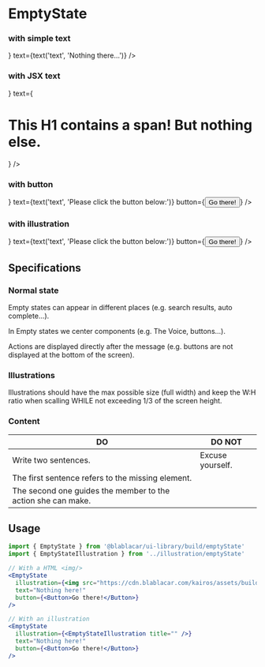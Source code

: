 

<Meta title="Screens/EmptyState" />

# EmptyState

### with simple text

<Canvas>
  <Story name="With simple text">
    <EmptyState
      illustration={<img src="https://cdn.blablacar.com/kairos/assets/build/images/astronaut-79c2cfcb1a66f7c9afc1bbc50f0037fd.svg" alt="" />}
      text={text('text', 'Nothing there...')}
    />
  </Story>
</Canvas>

### with JSX text

<Canvas>
  <Story name="With JSX text">
    <EmptyState
      illustration={<img src="https://cdn.blablacar.com/kairos/assets/build/images/astronaut-79c2cfcb1a66f7c9afc1bbc50f0037fd.svg" alt="" />}
      text={<h1>This H1 contains a span!<span style={{ color: 'gray' }}> But nothing else.</span></h1>}
    />
  </Story>
</Canvas>

### with button

<Canvas>
  <Story name="With button">
    <EmptyState
      illustration={<img src="https://cdn.blablacar.com/kairos/assets/build/images/astronaut-79c2cfcb1a66f7c9afc1bbc50f0037fd.svg" alt="" />}
      text={text('text', 'Please click the button below:')}
      button={<Button>Go there!</Button>}
    />
  </Story>
</Canvas>

### with illustration

<Canvas>
  <Story name="With illustration">
    <EmptyState
      illustration={<EmptyStateIllustration title="Empty illustration" />}
      text={text('text', 'Please click the button below:')}
      button={<Button>Go there!</Button>}
    />
  </Story>
</Canvas>

## Specifications

### Normal state

Empty states can appear in different places (e.g. search results, auto complete…).

In Empty states we center components (e.g. The Voice, buttons…).

Actions are displayed directly after the message (e.g. buttons are not displayed at the bottom of the screen).

### Illustrations

Illustrations should have the max possible size (full width) and keep the W:H ratio when scalling WHILE not exceeding 1/3 of the screen height.

### Content

| DO                                                           | DO NOT           |
| ------------------------------------------------------------ | ---------------- |
| Write two sentences.                                         | Excuse yourself. |
| The first sentence refers to the missing element.            |                  |
| The second one guides the member to the action she can make. |                  |

## Usage

```jsx
import { EmptyState } from '@blablacar/ui-library/build/emptyState'
import { EmptyStateIllustration } from '../illustration/emptyState'

// With a HTML <img/>
<EmptyState
  illustration={<img src="https://cdn.blablacar.com/kairos/assets/build/images/astronaut-79c2cfcb1a66f7c9afc1bbc50f0037fd.svg" alt="" />}
  text="Nothing here!"
  button={<Button>Go there!</Button>}
/>

// With an illustration
<EmptyState
  illustration={<EmptyStateIllustration title="" />}
  text="Nothing here!"
  button={<Button>Go there!</Button>}
/>
```

<ArgsTable of={EmptyState} />
